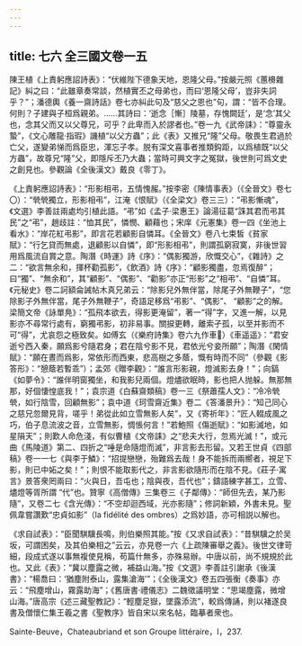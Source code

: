 ```yaml
---
---
---
```

title: 七六 全三國文卷一五
---




陳王植《上責躬應詔詩表》：“伏維陛下德象天地，恩隆父母。”按嚴元照《蕙櫋雜記》糾之曰：“此雖章奏常談，然植實丕之母弟也，而曰‘恩隆父母’，豈非失詞乎？”；潘德輿《養一齋詩話》卷七亦糾此句及“慈父之恩也”句，謂：“皆不合理。何則？子建與子桓爲親弟。……其詩曰：‘逝念［慚］陵墓，存愧闕廷’，是‘念’其父也，念其父而又以父尊兄，可乎？此卑而入於謬者也。”卷一九《武帝誄》：“尊靈永蟄”，《文心雕龍·指瑕》譏植“以父方蟲”；此《表》又推兄“隆”父母。敬畏生君過於亡父，遂變弟悌而爲臣忠，渾忘子孝。脱有深文喜事者推類鈎距，以爲植既“以父方蟲”，故尊兄“隆”父，即隱斥丕乃大蟲；當時可興文字之冤獄，後世則可爲文史之創見也。參觀論《全後漢文》戴良《零丁》。

《上責躬應詔詩表》：“形影相弔，五情愧赧。”按李密《陳情事表》（《全晉文》卷七〇）：“煢煢獨立，形影相弔”，江淹《恨賦》（《全梁文》卷三三）：“弔影慚魂”，《文選》李善註兩處均引植此語。“弔”如《孟子·梁惠王》論湯征葛“誅其君而弔其民”之“弔”，趙歧註：“恤其民”，憐憫、顧藉也；宋庠《元憲集》卷一四《坐池上看水》：“岸花紅弔影”，即言花若顧影自憐耳。《全晉文》卷八七束皙《貧家賦》：“行乞貸而無處，退顧影以自憐”，即“形影相弔”，則謂孤窮寂寞，非後世習用爲風流自賞之意。陶潛《時運》詩《序》：“偶影獨游，欣慨交心”，《雜詩》之二：“欲言無余和，揮杯勸孤影”，《飲酒》詩《序》：“顧影獨盡，忽焉復醉”；曰“獨”、“無余和”，其“顧影”、“偶影”、“勸影”亦正“形影”之“相弔”、“自憐”耳。《元秘史》卷二訶額侖誡帖木真兄弟云：“除影兒外無伴當，除尾子外無鞭子”，“您除影子外無伴當，尾子外無鞭子”，奇語足移爲“弔影”、“偶影”、 “顧影”之的解。梁簡文帝《詠單鳧》：“孤飛本欲去，得影更淹留”，著一“得”字，又進一解，以見影亦不尋常行處有，窮獨弔影，初非易事。關捩更轉，離索孑孤，以至并影而不可“得”，尤哀怨之極致矣。如傅玄（《樂府詩集》卷六九作車𢿾）《車遥遥》：“君安逝兮西入秦，願爲影兮隨君身；君在陰兮影不見，君依光兮妾所願”；陶潛《閑情賦》：“願在晝而爲影，常依形而西東，悲高樹之多蔭，慨有時而不同”（參觀《影答形》：“憩蔭若暫乖”）；孟郊《贈李觀》：“誰言形影親，燈滅影去身！”；向鎬《如夢令》：“誰伴明窗獨坐，和我影兒兩個。燈燼欲眠時，影也把人抛躲。無那無那，好個悽惶底我！”；袁宗道《白蘇齋類稿》卷一三《祭蕭孺人文》：“冷冷煢煢，如行陰雪，回顧無影”；袁中道《珂雪齋近集》卷二《答潘景升》：“知己同心之慈兄忽爾見背，嗟乎！弟從此如立雪無影人矣”，又《寄祈年》：“匠人輟成風之巧，伯子息流波之音，立雪無影，惆悵何言！”若鮑照《傷逝賦》：“如影滅地，如星隕天”；則歎人命危淺，有似曹植《文帝誄》之“悲夫大行，忽焉光滅！”，或元曲《馬陵道》第二、四折之“唾是命隨燈而滅”，非言影去形留。又若王世貞《四部稿》卷一一七《與李于鱗》：“招提戀戀，殆難爲去哉！身不能拆而兩嚮者，視足下影，則已中妬之矣！”；則恨不能取影代之，非言影欲隨形而在陰不見。《莊子·寓言》景答衆罔兩曰：“火與日，吾屯也；陰與夜，吾代也”；鑄語練字甚工，立雪、燼燈等胥所謂 “代”也。贊寧《高僧傳》三集卷三《子鄰傳》：“師但先去，某乃影隨”，又卷二七《含光傳》：“不空却迴西域，光亦影隨”；修詞新穎，外書未見。聖佩韋嘗讚歎“忠貞如影”（la fidélité des ombres）之爲妙語，亦可相説以解也。

《求自試表》：“臣聞騏驥長鳴，則伯樂照其能。”按《又求自試表》：“昔騏驥之於吴坂，可謂困矣，及其伯樂相之”云云，亦見卷一六《上疏陳審舉之義》。後世文律苛細，段成式遂以事無複使見稱，苟篇什無多，亦殊易辦。中唐以前，尚不規規於此也。又此《表》：“冀以塵露之微，補益山海。”按《文選》李善註引謝承《後漢書》：“楊喬曰：‘猶塵附泰山，露集滄海’”；《全後漢文》卷五四張衡《奏事》亦云：“飛塵增山，霧露助海”；《舊唐書·禮儀志》二魏徵議明堂：“思竭塵露，微增山海。”唐高宗《述三藏聖教記》：“輕塵足嶽，墜露添流”，較爲傳誦，則以褚遂良書及僧懷仁集王羲之書《聖教序》皆自宋以來名帖，臨摹者衆也。

Sainte-Beuve，Chateaubriand et son Groupe littéraire，I，237.